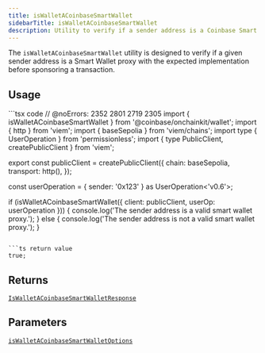 ```yaml
---
title: isWalletACoinbaseSmartWallet
sidebarTitle: isWalletACoinbaseSmartWallet
description: Utility to verify if a sender address is a Coinbase Smart Wallet
---
```



The `isWalletACoinbaseSmartWallet` utility is designed to verify if a given sender address is a Smart Wallet proxy with the expected implementation before sponsoring a transaction.

## Usage

<CodeGroup>
```tsx code
// @noErrors: 2352 2801 2719 2305
import { isWalletACoinbaseSmartWallet } from '@coinbase/onchainkit/wallet';
import { http } from 'viem';
import { baseSepolia } from 'viem/chains';
import type { UserOperation } from 'permissionless';
import { type PublicClient, createPublicClient } from 'viem';

export const publicClient = createPublicClient({
  chain: baseSepolia,
  transport: http(),
});

const userOperation = { sender: '0x123' } as UserOperation<'v0.6'>;

if (isWalletACoinbaseSmartWallet({ client: publicClient, userOp: userOperation })) {
  console.log('The sender address is a valid smart wallet proxy.');
} else {
  console.log('The sender address is not a valid smart wallet proxy.');
}
```

```ts return value
true;
```
</CodeGroup>

## Returns

[`IsWalletACoinbaseSmartWalletResponse`](/onchainkit/wallet/types#iswalletacoinbasesmartwalletresponse)

## Parameters

[`isWalletACoinbaseSmartWalletOptions`](/onchainkit/wallet/types#iswalletacoinbasesmartwalletoptions)
